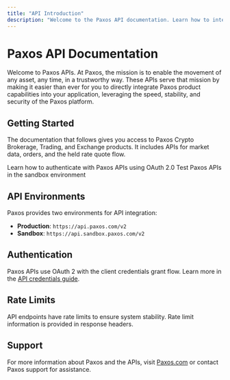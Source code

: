 ```yaml
---
title: "API Introduction"
description: "Welcome to the Paxos API documentation. Learn how to integrate with Paxos services for crypto brokerage, trading, and financial infrastructure."
---
```


# Paxos API Documentation

Welcome to Paxos APIs. At Paxos, the mission is to enable the movement of any asset, any time, in a trustworthy way. These APIs serve that mission by making it easier than ever for you to directly integrate Paxos product capabilities into your application, leveraging the speed, stability, and security of the Paxos platform.

## Getting Started

The documentation that follows gives you access to Paxos Crypto Brokerage, Trading, and Exchange products. It includes APIs for market data, orders, and the held rate quote flow.

<CardGroup cols={2}>
  <Card title="Authentication" icon="key" href="/developer/credentials">
    Learn how to authenticate with Paxos APIs using OAuth 2.0
  </Card>
  <Card title="Sandbox Environment" icon="flask" href="https://account.sandbox.paxos.com">
    Test Paxos APIs in the sandbox environment
  </Card>
</CardGroup>

## API Environments

Paxos provides two environments for API integration:

- **Production**: `https://api.paxos.com/v2`
- **Sandbox**: `https://api.sandbox.paxos.com/v2`

## Authentication

Paxos APIs use OAuth 2 with the client credentials grant flow. Learn more in the [API credentials guide](/developer/credentials).

## Rate Limits

API endpoints have rate limits to ensure system stability. Rate limit information is provided in response headers.

## Support

For more information about Paxos and the APIs, visit [Paxos.com](https://www.paxos.com/) or contact Paxos support for assistance. 